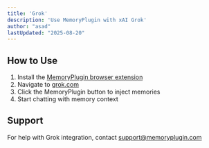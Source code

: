 ```yaml
---
title: 'Grok'
description: 'Use MemoryPlugin with xAI Grok'
author: "asad"
lastUpdated: "2025-08-20"
---
```



<ArticleInfo author="asad" lastUpdated="2025-08-20" />

## How to Use

1. Install the [MemoryPlugin browser extension](/integrations/browser-extension)
2. Navigate to [grok.com](https://grok.com)
3. Click the MemoryPlugin button to inject memories
4. Start chatting with memory context

## Support

For help with Grok integration, contact [support@memoryplugin.com](mailto:support@memoryplugin.com)